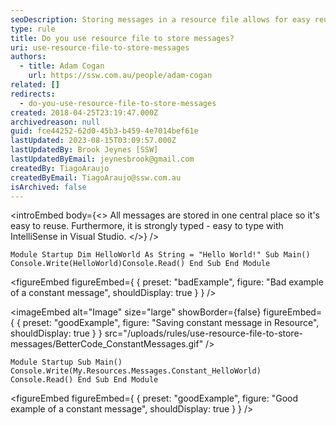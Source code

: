 ```yaml
---
seoDescription: Storing messages in a resource file allows for easy reusability and strong typing with IntelliSense in Visual Studio. This approach also enables better organization of constant values, making it easier to maintain and update your code.
type: rule
title: Do you use resource file to store messages?
uri: use-resource-file-to-store-messages
authors:
  - title: Adam Cogan
    url: https://ssw.com.au/people/adam-cogan
related: []
redirects:
  - do-you-use-resource-file-to-store-messages
created: 2018-04-25T23:19:47.000Z
archivedreason: null
guid: fce44252-62d0-45b3-b459-4e7014bef61e
lastUpdated: 2023-08-15T03:09:57.000Z
lastUpdatedBy: Brook Jeynes [SSW]
lastUpdatedByEmail: jeynesbrook@gmail.com
createdBy: TiagoAraujo
createdByEmail: TiagoAraujo@ssw.com.au
isArchived: false
---
```


<introEmbed
  body={<>
All messages are stored in one central place so it's easy to reuse. Furthermore, it is strongly typed - easy to type with IntelliSense in Visual Studio.
  </>}
/>
```vbnet
Module Startup Dim HelloWorld As String = "Hello World!" Sub Main() Console.Write(HelloWorld)Console.Read() End Sub End Module
```
<figureEmbed figureEmbed={ {
  preset: "badExample",
  figure: "Bad example of a constant message",
  shouldDisplay: true
} } />

<imageEmbed
  alt="Image"
  size="large"
  showBorder={false}
  figureEmbed={ {
    preset: "goodExample",
    figure: "Saving constant message in Resource",
    shouldDisplay: true
  } }
  src="/uploads/rules/use-resource-file-to-store-messages/BetterCode_ConstantMessages.gif"
/>

```vbnet
Module Startup Sub Main() Console.Write(My.Resources.Messages.Constant_HelloWorld) Console.Read() End Sub End Module
```
<figureEmbed figureEmbed={ {
  preset: "goodExample",
  figure: "Good example of a constant message",
  shouldDisplay: true
} } />
